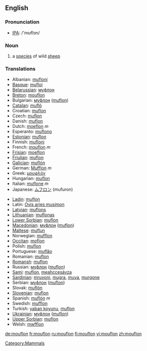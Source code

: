 ==English==

===Pronunciation===
*[[w:IPA|IPA]]: /'mʊflɔn/

===Noun===
{{wikipedia}}
{{en-noun}}

# a [[species]] of wild [[sheep]]

===Translations===
{{top}}
*Albanian: [[mufloni]]
*[[Basque]]: [[mufloi]]
*[[Belarussian]]: [[муфлон]]
*[[Breton]]: [[mouflon]]
*Bulgarian: [[муфлон]] ([[muflon]])
*[[Catalan]]: [[mufló]]
*Croatian: [[muflon]]
*Czech: [[muflon]]
*Danish: [[muflon]]
*Dutch: [[moeflon]] ''m''
*Esperanto: [[muflono]]
*[[Estonian]]: [[muflon]]
*Finnish: [[mufloni]]
*French: [[mouflon]] ''m''
*[[Frisian]]: [[moeflon]]
*[[Friulian]]: [[muflon]]
*[[Galician]]: [[muflón]]
*German: [[Mufflon]] ''m''
*Greek: [[μουφλόν]] '' ''
*Hungarian: [[muflon]]
*Italian: [[muflone]] ''m''
*Japanese: [[ムフロン]] (mufuron)
{{mid}}
*[[Ladin]]: [[muflon]]
*Latin: [[Ovis aries musimon]] '' ''
*[[Latvian]]: [[muflons]]
*[[Lithuanian]]: [[muflonas]]
*[[Lower Sorbian]]: [[muflon]]
*[[Macedonian]]: [[муфлон]] ([[muflon]])
*[[Maltese]]: [[muflun]]
*Norwegian: [[mufflon]]
*[[Occitan]]: [[moflon]]
*Polish: [[muflon]] '' ''
*Portuguese: [[muflăo]]
*Romanian: [[muflon]]
*[[Romansh]]: [[muflon]]
*Russian: [[муфлон]] ([[muflon]]) '' ''
*[[Sami]]: [[muflon]], [[meahccesávza]]
*[[Sardinian]]: [[mruvoni]], [[mugra]], [[muva]], [[murgone]]
*Serbian: [[муфлон]] ([[muflon]])
*Slovak: [[muflón]]
*[[Slovenian]]: [[muflon]]
*Spanish: [[muflón]] ''m''
*Swedish: [[mufflon]]
*Turkish: [[yaban koyunu]], [[muflon]]
*[[Ukrainian]]: [[муфлон]] ([[muflon]])
*[[Upper Sorbian]]: [[muflon]]
*Welsh: [[mwfflon]]
{{bottom}}

[[Category:Mammals]]

[[de:mouflon]]
[[fr:mouflon]]
[[ru:mouflon]]
[[fi:mouflon]]
[[vi:mouflon]]
[[zh:mouflon]]